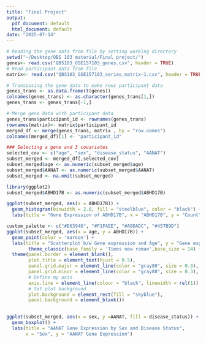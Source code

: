 ```yaml
---
title: "Final Project"
output:
  pdf_document: default
  html_document: default
date: "2025-07-14"
---
```



```r

# Reading the gene data from file by setting working directory
setwd("~/Desktop/QBS 103 material/Final project/")
genes<- read.csv("QBS103_GSE157103_genes.csv", header = TRUE)
# Read participant data from file
matrix<- read.csv("QBS103_GSE157103_series_matrix-1.csv", header = TRUE)
```


```r
# Transposing the gene data to make rows participant data
genes_trans <- as.data.frame(t(genes))
colnames(genes_trans) <- as.character(genes_trans[1,])
genes_trans <- genes_trans[-1,]

# Merge gene data with participant data
genes_trans$participant_id <- rownames(genes_trans)
rownames(matrix)<- matrix$participant_id
merged_df <- merge(genes_trans, matrix , by = "row.names")
colnames(merged_df)[1] <- "participant_id"

```

```r
### Selecting a gene and 3 covariates
selected_cov <- c("age", "sex", "disease_status", "AANAT")
subset_merged <- merged_df[,selected_cov]
subset_merged$age <- as.numeric(subset_merged$age)
subset_merged$AANAT <- as.numeric(subset_merged$AANAT)
subset_merged <- na.omit(subset_merged)

```

```r
library(ggplot2)
subset_merged$ABHD17B <- as.numeric(subset_merged$ABHD17B)

ggplot(subset_merged, aes(x = ABHD17B)) + 
  geom_histogram(binwidth = 2.0, fill = "steelblue", color = "black") +
  labs(title = "Gene Expression of ABHD17B", x = "ABHD17B", y = "Count")
```


```r
custom_palette <- c("#E63946", "#F1FAEE", "#A8DADC", "#457B9D")
ggplot(subset_merged, aes(x = age, y = ABHD17B)) +
  geom_point(color = 'maroon') +
  labs(title = "Scatterplot b/w Gene expression and Age", y = "Gene expression Value of ABHD17B", x = "Age")+
        theme_classic(base_family = 'Times new roman',base_size = 14) +
  theme(panel.border = element_blank(), 
        plot.title = element_text(hjust = 0.5),
        panel.grid.major = element_line(color = "gray80", size = 0.3),
        panel.grid.minor = element_line(color = "gray80", size = 0.3), 
        # Define my axis
        axis.line = element_line(colour = "black", linewidth = rel(1)),
        # Set plot background
        plot.background = element_rect(fill = "skyblue"),
        panel.background = element_blank())
        
```


```r
ggplot(subset_merged, aes(x = sex, y =AANAT, fill = disease_status)) +
  geom_boxplot() +
  labs(title = "AANAT Gene Expression by Sex and Disease Status",
       x = "Sex", y = "AANAT Gene Expression")
```


